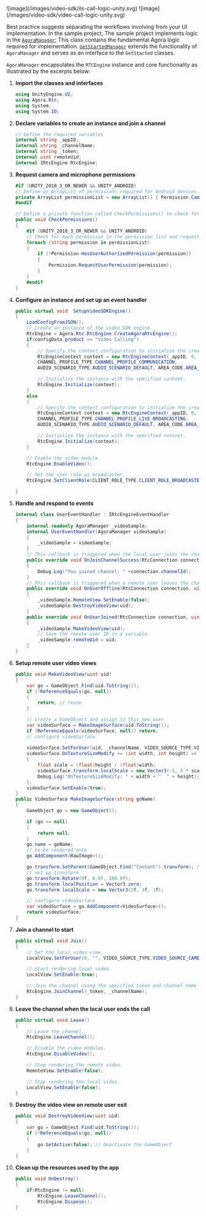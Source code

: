 <PlatformWrapper platform="unity">

<ProductWrapper product="{['interactive-live-streaming', 'broadcast-streaming']}">
![image](/images/video-sdk/ils-call-logic-unity.svg)
</ProductWrapper>

<ProductWrapper product="video-calling">
![image](/images/video-sdk/video-call-logic-unity.svg)
</ProductWrapper>

Best practice suggests separating the workflows involving <Vpd k="NAME" /> from your UI implementation. In the <Vpd k="SDK" /> sample project, The <Vpd  k="SDK" />
  sample project implements <Vpd k="PRODUCT" /> logic in the [`AgoraManager`](https://github.com/AgoraIO/video-sdk-samples-unity/blob/main/Assets/agora-manager/AgoraManager.cs); This class contains the
  fundamental Agora logic required for <Vpd k="PRODUCT" /> implementation. [`GetStartedManager`](https://github.com/AgoraIO/video-sdk-samples-unity/blob/main/Assets/get-started/GetStartedManager.cs) extends the functionality
  of `AgoraManager` and serves as an interface to the `GetStarted` classes.

`AgoraManager` encapsulates the `RTCEngine` instance and core functionality as illustrated by the excerpts below:

1. **Import the <Vpd k="SDK" /> classes and interfaces**

    ``` csharp
    using UnityEngine.UI;
    using Agora.Rtc;
    using System;
    using System.IO;
    ```

1.  **Declare variables to create an <Vg k="ENGINE" /> instance and join a channel**

    ``` csharp
    // Define the required variables
    internal string _appID;
    internal string _channelName;
    internal string _token;
    internal uint remoteUid;
    internal IRtcEngine RtcEngine;
    ```
    
1. **Request camera and microphone permissions**

    ```csharp
    #if (UNITY_2018_3_OR_NEWER && UNITY_ANDROID)
    // Define an ArrayList of permissions required for Android devices.
    private ArrayList permissionList = new ArrayList() { Permission.Camera, Permission.Microphone };
    #endif

    // Define a private function called CheckPermissions() to check for required permissions.
    public void CheckPermissions()
    {
        #if (UNITY_2018_3_OR_NEWER && UNITY_ANDROID)
        // Check for each permission in the permission list and request the user to grant it if necessary.
        foreach (string permission in permissionList)
        {
            if (!Permission.HasUserAuthorizedPermission(permission))
            {
                Permission.RequestUserPermission(permission);
            }
        }
        #endif
    }
    ```

1.  **Configure an <Vg k="ENGINE" /> instance and set up an event handler**

    ``` csharp
    public virtual void  SetupVideoSDKEngine()
    {
        LoadConfigFromJSON();
        // Create an instance of the video SDK engine.
        RtcEngine = Agora.Rtc.RtcEngine.CreateAgoraRtcEngine();
        if(configData.product == "Video Calling")
        {
            // Specify the context configuration to initialize the created instance.
            RtcEngineContext context = new RtcEngineContext(_appID, 0,
            CHANNEL_PROFILE_TYPE.CHANNEL_PROFILE_COMMUNICATION,
            AUDIO_SCENARIO_TYPE.AUDIO_SCENARIO_DEFAULT, AREA_CODE.AREA_CODE_GLOB, null);

            // Initialize the instance with the specified context.
            RtcEngine.Initialize(context);
        }
        else
        {
            // Specify the context configuration to initialize the created instance.
            RtcEngineContext context = new RtcEngineContext(_appID, 0,
            CHANNEL_PROFILE_TYPE.CHANNEL_PROFILE_LIVE_BROADCASTING,
            AUDIO_SCENARIO_TYPE.AUDIO_SCENARIO_DEFAULT, AREA_CODE.AREA_CODE_GLOB, null);

            // Initialize the instance with the specified context.
            RtcEngine.Initialize(context);
        }

        // Enable the video module.
        RtcEngine.EnableVideo();

        // Set the user role as broadcaster.
        RtcEngine.SetClientRole(CLIENT_ROLE_TYPE.CLIENT_ROLE_BROADCASTER);

    }
    ```

1.  **Handle and respond to  <Vg k="ENGINE" /> events**

    ``` csharp
    internal class UserEventHandler : IRtcEngineEventHandler
    {
        internal readonly AgoraManager _videoSample;
        internal UserEventHandler(AgoraManager videoSample)
        {
            _videoSample = videoSample;
        }
        // This callback is triggered when the local user joins the channel.
        public override void OnJoinChannelSuccess(RtcConnection connection, int elapsed)
        {
            Debug.Log("You joined channel: " +connection.channelId);
        }
        // This callback is triggered when a remote user leaves the channel or drops offline.
        public override void OnUserOffline(RtcConnection connection, uint uid, USER_OFFLINE_REASON_TYPE reason)
        {
            _videoSample.RemoteView.SetEnable(false);
            _videoSample.DestroyVideoView(uid);
        }
        public override void OnUserJoined(RtcConnection connection, uint uid, int elapsed)
        {
            _videoSample.MakeVideoView(uid);
            // Save the remote user ID in a variable.
            _videoSample.remoteUid = uid;
        }
    }
    ```

1.  **Setup remote user video views**

    ``` csharp
    public void MakeVideoView(uint uid)
    {
        var go = GameObject.Find(uid.ToString());
        if (!ReferenceEquals(go, null))
        {
            return; // reuse
        }

        // create a GameObject and assign to this new user
        var videoSurface = MakeImageSurface(uid.ToString());
        if (ReferenceEquals(videoSurface, null)) return;
        // configure videoSurface
        
        videoSurface.SetForUser(uid, _channelName, VIDEO_SOURCE_TYPE.VIDEO_SOURCE_REMOTE);
        videoSurface.OnTextureSizeModify += (int width, int height) =>
        {
            float scale = (float)height / (float)width;
            videoSurface.transform.localScale = new Vector3(-5, 5 * scale, 1);
            Debug.Log("OnTextureSizeModify: " + width + "  " + height);
        };
        videoSurface.SetEnable(true);
    }
    public VideoSurface MakeImageSurface(string goName)
    {
        GameObject go = new GameObject();

        if (go == null)
        {
            return null;
        }
        go.name = goName;
        // to be rendered onto
        go.AddComponent<RawImage>();

        go.transform.SetParent(GameObject.Find("Content").transform); // Set parent to the Content of ScrollView
        // set up transform
        go.transform.Rotate(0f, 0.0f, 180.0f);
        go.transform.localPosition = Vector3.zero;
        go.transform.localScale = new Vector3(2f, 3f, 1f);

        // configure videoSurface
        var videoSurface = go.AddComponent<VideoSurface>();
        return videoSurface;
    }
    ```

1.  **Join a channel to start <Vpd k="PRODUCT" />**

    ``` csharp
    public virtual void Join()
    {
        // Set the local video view.
        LocalView.SetForUser(0, "", VIDEO_SOURCE_TYPE.VIDEO_SOURCE_CAMERA);

        // Start rendering local video.
        LocalView.SetEnable(true);

        // Join the channel using the specified token and channel name.
        RtcEngine.JoinChannel(_token, _channelName);
    }
    ```

1.  **Leave the channel when the local user ends the call**

    ``` csharp
    public virtual void Leave()
    {
        // Leave the channel.
        RtcEngine.LeaveChannel();

        // Disable the video modules.
        RtcEngine.DisableVideo();

        // Stop rendering the remote video.
        RemoteView.SetEnable(false);

        // Stop rendering the local video.
        LocalView.SetEnable(false);
    }
    ```

1.  **Destroy the video view on remote user exit**

    ```csharp
    public void DestroyVideoView(uint uid)
    {
        var go = GameObject.Find(uid.ToString());
        if (!ReferenceEquals(go, null))
        {
            go.SetActive(false); // Deactivate the GameObject
        }
    }
    ```

1.  **Clean up the resources used by the app**

    ``` csharp
    public void OnDestroy()
    {
        if(RtcEngine != null)
            RtcEngine.LeaveChannel();
            RtcEngine.Dispose();
    }
    ```

 
</PlatformWrapper>

